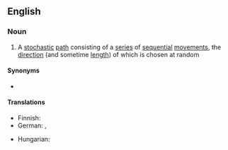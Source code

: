 ==English==

===Noun===
{{wikipedia}}
{{en-noun}}

# {{lb|en|mathematics}} A [[stochastic]] [[path]] consisting of a [[series]] of [[sequential]] [[movement]]s, the [[direction]] (and sometime [[length]]) of which is chosen at random

====Synonyms====
* {{l|en|drunkard's walk}}

====Translations====
{{trans-top|stochastic path}}
* Finnish: {{t|fi|satunnaiskulku}}
* German: {{t+|de|Irrfahrt}}, {{t|de|Zufallsbewegung}}
{{trans-mid}}
* Hungarian: {{t+|hu|véletlen bolyongás}}
{{trans-bottom}}